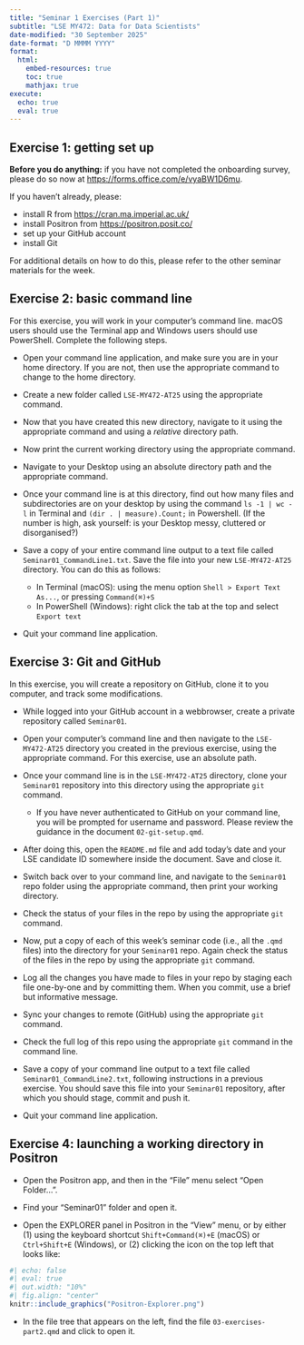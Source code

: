 ```yaml
---
title: "Seminar 1 Exercises (Part 1)"
subtitle: "LSE MY472: Data for Data Scientists"
date-modified: "30 September 2025"
date-format: "D MMMM YYYY"
format:
  html:
    embed-resources: true
    toc: true
    mathjax: true
execute:
  echo: true
  eval: true
---
```


## Exercise 1: getting set up

**Before you do anything:** if you have not completed the onboarding survey, please do so now at <https://forms.office.com/e/vyaBW1D6mu>.

If you haven't already, please:

- install R from <https://cran.ma.imperial.ac.uk/>
- install Positron from <https://positron.posit.co/>
- set up your GitHub account
- install Git

For additional details on how to do this, please refer to the other seminar materials for the week.

## Exercise 2: basic command line

For this exercise, you will work in your computer's command line. macOS users should use the Terminal app and Windows users should use PowerShell. Complete the following steps.

- Open your command line application, and make sure you are in your home directory. If you are not, then use the appropriate command to change to the home directory.

- Create a new folder called `LSE-MY472-AT25` using the appropriate command. 

- Now that you have created this new directory, navigate to it using the appropriate command and using a _relative_ directory path.

- Now print the current working directory using the appropriate command. 

- Navigate to your Desktop using an absolute directory path and the appropriate command.

- Once your command line is at this directory, find out how many files and subdirectories are on your desktop by using the command `ls -1 | wc -l` in Terminal and `(dir . | measure).Count;` in Powershell. (If the number is high, ask yourself: is your Desktop messy, cluttered or disorganised?)

- Save a copy of your entire command line output to a text file called `Seminar01_CommandLine1.txt`. Save the file into your new `LSE-MY472-AT25` directory. You can do this as follows:

    - In Terminal (macOS): using the menu option `Shell > Export Text As...`, or pressing `Command(⌘)+S`
    - In PowerShell (Windows): right click the tab at the top and select `Export text`

- Quit your command line application.

## Exercise 3: Git and GitHub

In this exercise, you will create a repository on GitHub, clone it to you computer, and track some modifications.

- While logged into your GitHub account in a webbrowser, create a private repository called `Seminar01`.

- Open your computer's command line and then navigate to the `LSE-MY472-AT25` directory you created in the previous exercise, using the appropriate command. For this exercise, use an absolute path.

- Once your command line is in the `LSE-MY472-AT25` directory, clone your `Seminar01` repository into this directory using the appropriate `git` command. 
    
    - If you have never authenticated to GitHub on your command line, you will be prompted for username and password. Please review the guidance in the document `02-git-setup.qmd`.

- After doing this, open the `README.md` file and add today's date and your LSE candidate ID somewhere inside the document. Save and close it.

- Switch back over to your command line, and navigate to the `Seminar01` repo folder using the appropriate command, then print your working directory.

- Check the status of your files in the repo by using the appropriate `git` command. 

- Now, put a copy of each of this week's seminar code (i.e., all the `.qmd` files) into the directory for your `Seminar01` repo. Again check the status of the files in the repo by using the appropriate `git` command. 

- Log all the changes you have made to files in your repo by staging each file one-by-one and by committing them. When you commit, use a brief but informative message. 

- Sync your changes to remote (GitHub) using the appropriate `git` command.

- Check the full log of this repo using the appropriate `git` command in the command line.

- Save a copy of your command line output to a text file called `Seminar01_CommandLine2.txt`, following instructions in a previous exercise. You should save this file into your `Seminar01` repository, after which you should stage, commit and push it.

- Quit your command line application.

## Exercise 4: launching a working directory in Positron

- Open the Positron app, and then in the "File" menu select "Open Folder...". 

- Find your "Seminar01" folder and open it.

- Open the EXPLORER panel in Positron in the "View" menu, or by either (1) using the keyboard shortcut `Shift+Command(⌘)+E` (macOS) or `Ctrl+Shift+E` (Windows), or (2) clicking the icon on the top left that looks like:

```r
#| echo: false
#| eval: true
#| out.width: "10%"
#| fig.align: "center"
knitr::include_graphics("Positron-Explorer.png")
```

- In the file tree that appears on the left, find the file `03-exercises-part2.qmd` and click to open it.